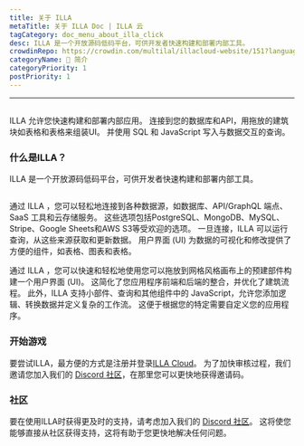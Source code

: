 ```yaml
---
title: 关于 ILLA
metaTitle: 关于 ILLA Doc | ILLA 云
tagCategory: doc_menu_about_illa_click
desc: ILLA 是一个开放源码低码平台，可供开发者快速构建和部署内部工具。
crowdinRepo: https://crowdin.com/multilal/illacloud-website/151?languages=en&filter=basic&value=0
categoryName: 👋 简介
categoryPriority: 1
postPriority: 1
---
```


* * *

## <h2 hidden>关于 ILLA</h2>

ILLA 允许您快速构建和部署内部应用。 连接到您的数据库和API，用拖放的建筑块如表格和表格来组装UI。 并使用 SQL 和 JavaScript 写入与数据交互的查询。

### 什么是ILLA？

ILLA 是一个开放源码低码平台，可供开发者快速构建和部署内部工具。

<img
  src='https://cdn.illacloud.com/official-website/img/docs/introduction/about-illa-cloud.png'
  alt=""
/>

通过 ILLA ，您可以轻松地连接到各种数据源，如数据库、API/GraphQL 端点、SaaS 工具和云存储服务。 这些选项包括PostgreSQL、MongoDB、MySQL、Stripe、Google Sheets和AWS S3等受欢迎的选项。 一旦连接，ILLA 可以运行查询，从这些来源获取和更新数据。 用户界面 (UI) 为数据的可视化和修改提供了方便的组件，如表格、图表和表格。

通过 ILLA ，您可以快速和轻松地使用您可以拖放到网格风格画布上的预建部件构建一个用户界面 (UI)。 这简化了您应用程序前端和后端的整合，并优化了建筑流程。 此外，ILLA 支持小部件、查询和其他组件中的 JavaScript，允许您添加逻辑、转换数据并定义复杂的工作流。 这便于根据您的特定需要自定义您的应用程序。

### 开始游戏

要尝试ILLA，最方便的方式是注册并登录[ILLA Cloud](https://cloud.illacloud.com/)。 
为了加快审核过程，我们邀请您加入我们的 [Discord 社区](https://discord.gg/illacloud)，在那里您可以更快地获得邀请码。

### 社区

要在使用ILLA时获得更及时的支持，请考虑加入我们的 [Discord 社区](https://discord.gg/illacloud)。 这将使您能够直接从社区获得支持，这将有助于您更快地解决任何问题。 
